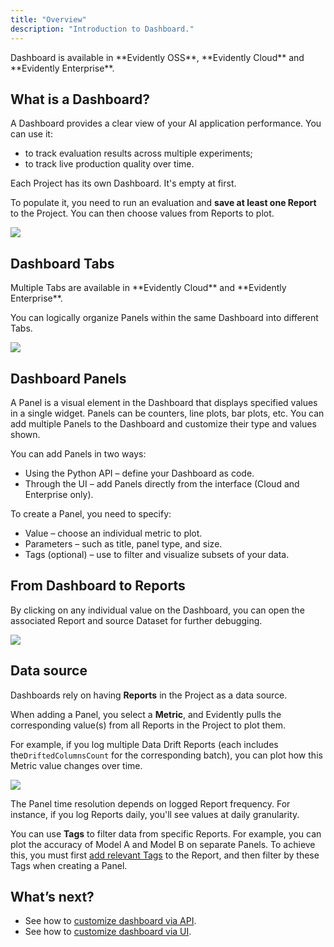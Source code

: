 ```yaml
---
title: "Overview"
description: "Introduction to Dashboard."
---
```


<Check>
  Dashboard is available in **Evidently OSS**, **Evidently Cloud** and **Evidently Enterprise**.
</Check>

## What is a Dashboard?

A Dashboard provides a clear view of your AI application performance. You can use it:

- to track evaluation results across multiple experiments;
- to track live production quality over time.

Each Project has its own Dashboard. It's empty at first.

To populate it, you need to run an evaluation and **save at least one Report** to the Project. You can then choose values from Reports to plot.

![](/images/dashboard_llm_light.png)

## Dashboard Tabs

<Check>
  Multiple Tabs are available in **Evidently Cloud** and **Evidently Enterprise**.
</Check>

You can logically organize Panels within the same Dashboard into different Tabs.

![](/images/dashboard_llm_tabs.gif)

## **Dashboard Panels**

A Panel is a visual element in the Dashboard that displays specified values in a single widget. Panels can be counters, line plots, bar plots, etc. You can add multiple Panels to the Dashboard and customize their type and values shown.

You can add Panels in two ways:
- Using the Python API – define your Dashboard as code.
- Through the UI – add Panels directly from the interface (Cloud and Enterprise only).
  
To create a Panel, you need to specify:
- Value – choose an individual metric to plot.
- Parameters – such as title, panel type, and size.
- Tags (optional) – use to filter and visualize subsets of your data.

## From Dashboard to Reports

By clicking on any individual value on the Dashboard, you can open the associated Report and source Dataset for further debugging.

![](/images/dashboard/dashboard_to_report.gif)

## Data source

Dashboards rely on having **Reports** in the Project as a data source. 

When adding a Panel, you select a **Metric**, and Evidently pulls the corresponding value(s) from all Reports in the Project to plot them.

For example, if you log multiple Data Drift Reports (each includes the`DriftedColumnsCount` for the corresponding batch), you can plot how this Metric value changes over time.

![](/images/dashboard/metric_panels.png)

The Panel time resolution depends on logged Report frequency. For instance, if you log Reports daily, you'll see values at daily granularity.

You can use **Tags** to filter data from specific Reports. For example, you can plot the accuracy of Model A and Model B on separate Panels. To achieve this, you must first [add relevant Tags](/docs/library/tags_metadata) to the Report, and then filter by these Tags when creating a Panel.

## What’s next?

- See how to [customize dashboard via API](/docs/platform/dashboard_add_panels).
- See how to [customize dashboard via UI](/docs/platform/dashboard_add_panels_ui).
